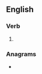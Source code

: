 ==English==

===Verb===
{{head|en|present participle}}

# {{present participle of|kipe|lang=en|nocat=1}}

===Anagrams===
* {{anagrams|en|piking}}